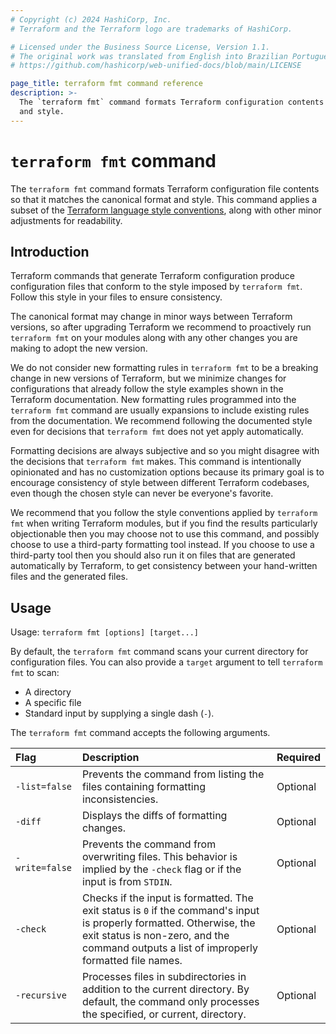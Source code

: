 ```yaml
---
# Copyright (c) 2024 HashiCorp, Inc.
# Terraform and the Terraform logo are trademarks of HashiCorp.

# Licensed under the Business Source License, Version 1.1.
# The original work was translated from English into Brazilian Portuguese.
# https://github.com/hashicorp/web-unified-docs/blob/main/LICENSE

page_title: terraform fmt command reference
description: >-
  The `terraform fmt` command formats Terraform configuration contents so that it matches the canonical format
  and style.
---
```


# `terraform fmt` command

The `terraform fmt` command formats Terraform configuration file contents so that it matches the canonical format and style. This command applies a subset of
the [Terraform language style conventions](/terraform/language/style#code-formatting),
along with other minor adjustments for readability.

## Introduction
Terraform commands that generate Terraform configuration produce
configuration files that conform to the style imposed by `terraform fmt`. Follow this style in your files to ensure consistency.

The canonical format may change in minor ways between Terraform versions, so
after upgrading Terraform we recommend to proactively run `terraform fmt`
on your modules along with any other changes you are making to adopt the new
version.

We do not consider new formatting rules in `terraform fmt` to be a breaking
change in new versions of Terraform, but we minimize changes for
configurations that already follow the style examples shown in the
Terraform documentation. New formatting rules programmed into the `terraform fmt`
command are usually expansions to include existing rules from the documentation.
We recommend following the documented style even for decisions that `terraform fmt`
does not yet apply automatically.

Formatting decisions are always subjective and so you might disagree with the
decisions that `terraform fmt` makes. This command is intentionally opinionated
and has no customization options because its primary goal is to encourage
consistency of style between different Terraform codebases, even though the
chosen style can never be everyone's favorite.

We recommend that you follow the style conventions applied by `terraform fmt`
when writing Terraform modules, but if you find the results particularly
objectionable then you may choose not to use this command, and possibly choose
to use a third-party formatting tool instead. If you choose to use a
third-party tool then you should also run it on files that are generated
automatically by Terraform, to get consistency between your hand-written files
and the generated files.

## Usage

Usage: `terraform fmt [options] [target...]`

By default, the `terraform fmt` command scans your current directory for configuration files. You can also provide a `target` argument to tell `terraform fmt` to scan:
* A directory
* A specific file
* Standard input by supplying a single dash (`-`).

The `terraform fmt` command accepts the following arguments.

| Flag | Description | Required |
| :---- | :---- | :---- |
| `-list=false` | Prevents the command from listing the files containing formatting inconsistencies. | Optional |
| `-diff` | Displays the diffs of formatting changes. | Optional |
| `-write=false` | Prevents the command from overwriting files. This behavior is implied by the `-check` flag or if the input is from `STDIN`. | Optional |
| `-check` | Checks if the input is formatted. The exit status is `0` if the command's input is properly formatted. Otherwise, the exit status is non-zero, and the command outputs a list of improperly formatted file names. | Optional |
| `-recursive` | Processes files in subdirectories in addition to the current directory. By default, the command only processes the specified, or current, directory. | Optional |

